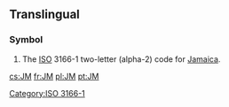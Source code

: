 {{also|.jm}}
==Translingual==
===Symbol===
{{infl|mul|symbol}}
# The [[ISO]] 3166-1 two-letter (alpha-2) code for [[Jamaica]].

[[Category:ISO 3166-1]]

[[cs:JM]]
[[fr:JM]]
[[pl:JM]]
[[pt:JM]]